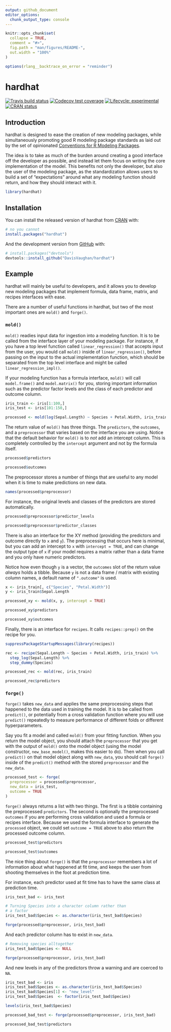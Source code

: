 ```yaml
---
output: github_document
editor_options: 
  chunk_output_type: console
---
```


<!-- README.md is generated from README.Rmd. Please edit that file -->

```r
knitr::opts_chunk$set(
  collapse = TRUE,
  comment = "#>",
  fig.path = "man/figures/README-",
  out.width = "100%"
)

options(rlang__backtrace_on_error = "reminder")
```

# hardhat

<!-- badges: start -->
[![Travis build status](https://travis-ci.org/DavisVaughan/hardhat.svg?branch=master)](https://travis-ci.org/DavisVaughan/hardhat)
[![Codecov test coverage](https://codecov.io/gh/DavisVaughan/hardhat/branch/master/graph/badge.svg)](https://codecov.io/gh/DavisVaughan/hardhat?branch=master)
[![Lifecycle: experimental](https://img.shields.io/badge/lifecycle-experimental-orange.svg)](https://www.tidyverse.org/lifecycle/#experimental)
[![CRAN status](https://www.r-pkg.org/badges/version/hardhat)](https://cran.r-project.org/package=hardhat)
<!-- badges: end -->

## Introduction

hardhat is designed to ease the creation of new modeling packages, while simultaneously promoting good R modeling package standards as laid out by the set of opinionated [Conventions for R Modeling Packages](https://tidymodels.github.io/model-implementation-principles/).

The idea is to take as much of the burden around creating a good interface off the developer as possible, and instead let them focus on writing the core implementation of the model. This benefits not only the developer, but also the user of the modeling package, as the standardization allows users to build a set of "expectations" around what any modeling function should return, and how they should interact with it.

```r
library(hardhat)
```


## Installation

You can install the released version of hardhat from [CRAN](https://CRAN.R-project.org) with:

``` r
# no you cannot
install.packages("hardhat")
```

And the development version from [GitHub](https://github.com/) with:

``` r
# install.packages("devtools")
devtools::install_github("DavisVaughan/hardhat")
```

## Example

hardhat will mainly be useful to developers, and it allows you to develop new modeling packages that implement formula, data frame, matrix, and recipes interfaces with ease.

There are a number of useful functions in hardhat, but two of the most important ones are `mold()` and `forge()`.

### `mold()`

`mold()` readies input data for ingestion into a modeling function. It is to be called from the interface layer of your modeling package. For instance, if you have a top level function called `linear_regression()` that accepts input from the user, you would call `mold()` inside of `linear_regression()`, before passing on the input to the actual implementation function, which should be separated from the top level interface and might be called `linear_regression_impl()`.

If your modeling function has a formula interface, `mold()` will call `model.frame()` and `model.matrix()` for you, storing important information such as the predictor factor levels and the class of each predictor and outcome column.

```r
iris_train <- iris[1:100,]
iris_test <- iris[101:150,]

processed <- mold(log(Sepal.Length) ~ Species + Petal.Width, iris_train)
```

The return value of `mold()` has three things. The `predictors`, the `outcomes`, and a `preprocessor` that varies based on the interface you are using. Notice that the default behavior for `mold()` is to _not_ add an intercept column. This is completely controlled by the `intercept` argument and not by the formula itself.

```r
processed$predictors

processed$outcomes
```

The preprocessor stores a number of things that are useful to any model when it is time to make predictions on new data.

```r
names(processed$preprocessor)
```

For instance, the original levels and classes of the predictors are stored automatically.

```r
processed$preprocessor$predictor_levels

processed$preprocessor$predictor_classes
```

There is also an interface for the XY method (providing the predictors and outcome directly to `x` and `y`). The preprocessing that occurs here is minimal, but you can add an intercept to `x` with `intercept = TRUE`, and can change the output type of `x` if your model requires a matrix rather than a data frame and you only have numeric predictors. 

Notice how even though `y` is a vector, the `outcomes` slot of the return value _always_ holds a tibble. Because `y` is not a data frame / matrix with existing column names, a default name of `".outcome"` is used.

```r
x <- iris_train[, c("Species", "Petal.Width")]
y <- iris_train$Sepal.Length

processed_xy <- mold(x, y, intercept = TRUE)

processed_xy$predictors

processed_xy$outcomes
```

Finally, there is an interface for `recipes`. It calls `recipes::prep()` on the recipe for you.

```r
suppressPackageStartupMessages(library(recipes))

rec <- recipe(Sepal.Length ~ Species + Petal.Width, iris_train) %>%
  step_log(Sepal.Length) %>%
  step_dummy(Species)

processed_rec <- mold(rec, iris_train)

processed_rec$predictors
```

### `forge()`

`forge()` takes `new_data` and applies the same preprocessing steps that happened to the data used in training the model. It is to be called from `predict()`, or potentially from a cross validation function where you will use `predict()` repeatedly to measure performance of different folds or different hyperparameters.

Say you fit a model and called `mold()` from your fitting function. When you return the model object, you should attach the `preprocessor` that you get with the output of `mold()` onto the model object (using the model constructor, `new_base_model()`, makes this easier to do). Then when you call `predict()` on that model object along with `new_data`, you should call `forge()` inside of the `predict()` method with the stored `preprocessor` and the `new_data`.

```r
processed_test <- forge(
  preprocessor = processed$preprocessor, 
  new_data = iris_test,
  outcome = TRUE
)
```

`forge()` always returns a list with two things. The first is a tibble containing the preprocessed `predictors`. The second is optionally the preprocessed `outcomes` if you are performing cross validation and used a formula or recipes interface. Because we used the formula interface to generate the `processed` object, we could set `outcome = TRUE` above to also return the processed outcome column.

```r
processed_test$predictors

processed_test$outcomes
```

The nice thing about `forge()` is that the `preprocessor` remembers a lot of information about what happened at fit time, and keeps the user from shooting themselves in the foot at prediction time. 

For instance, each predictor used at fit time has to have the same class at prediction time.

```r
iris_test_bad <- iris_test

# Turning Species into a character column rather than
# a factor
iris_test_bad$Species <- as.character(iris_test_bad$Species)

forge(processed$preprocessor, iris_test_bad)
```

And each predictor column has to exist in `new_data`.

```r
# Removing species alltogether
iris_test_bad$Species <- NULL

forge(processed$preprocessor, iris_test_bad)
```

And new levels in any of the predictors throw a warning and are coerced to `NA`.

```r
iris_test_bad <- iris
iris_test_bad$Species <- as.character(iris_test_bad$Species)
iris_test_bad$Species[1] <- "new_level"
iris_test_bad$Species  <- factor(iris_test_bad$Species)

levels(iris_test_bad$Species)

processed_bad_test <- forge(processed$preprocessor, iris_test_bad)

processed_bad_test$predictors
```



